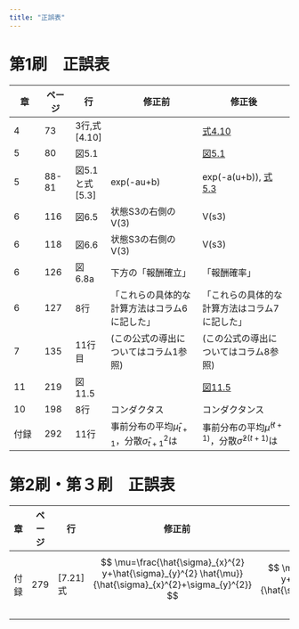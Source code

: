 ```yaml
---
title: "正誤表"
---
```


# 第1刷　正誤表

|章  |ページ  |行  |　修正前 | 修正後|
|-|-|-|---|---|
|4  |73 | 3行,式[4.10] | |[式4.10](fig/equation4.10_correction.pdf)|
|5  |80 |図5.1 ||[図5.1](fig/Fig5_1_d_correction.tif)|
|5  |88-81 |図5.1と式[5.3] |exp(-au+b)|exp(-a(u+b)), [式5.3](fig/equation5.3_correction.pdf)|
|6  |116|図6.5 |状態S3の右側のV(3)|V(s3)|
|6  |118|図6.6 |状態S3の右側のV(3)|V(s3)|
|6 |126| 図6.8a| 下方の「報酬確立」|「報酬確率」|
|6 |127| 8行| 「これらの具体的な計算方法はコラム6に記した」|「これらの具体的な計算方法はコラム7に記した」|
|7| 135 | 11行目| (この公式の導出についてはコラム1参照) | (この公式の導出についてはコラム8参照)|
|11| 219|図11.5| |[図11.5](fig/Figure11-5_corrected.tif)|
|10 | 198 | 8行 | コンダクタス | コンダクタンス|
|付録|292|11行|事前分布の平均$\hat{\mu}_{t+1}$，分散$\hat{\sigma}^2_{t+1}$は|事前分布の平均$\hat{\mu}^{(t+1)}$，分散$\hat{\sigma}^{2(t+1)}$は|

# 第2刷・第３刷　正誤表

|章  |ページ  |行  |　修正前 | 修正後|
|-|-|-|---|---|
|付録|279|[7.21]式| $$
\mu=\frac{\hat{\sigma}_{x}^{2} y+\hat{\sigma}_{y}^{2} \hat{\mu}}{\hat{\sigma}_{x}^{2}+\sigma_{y}^{2}}
$$　| $$
\mu=\frac{\hat{\sigma}_{x}^{2} y+\sigma_{y}^{2} \hat{\mu}}{\hat{\sigma}_{x}^{2}+\sigma_{y}^{2}}
$$ | 


